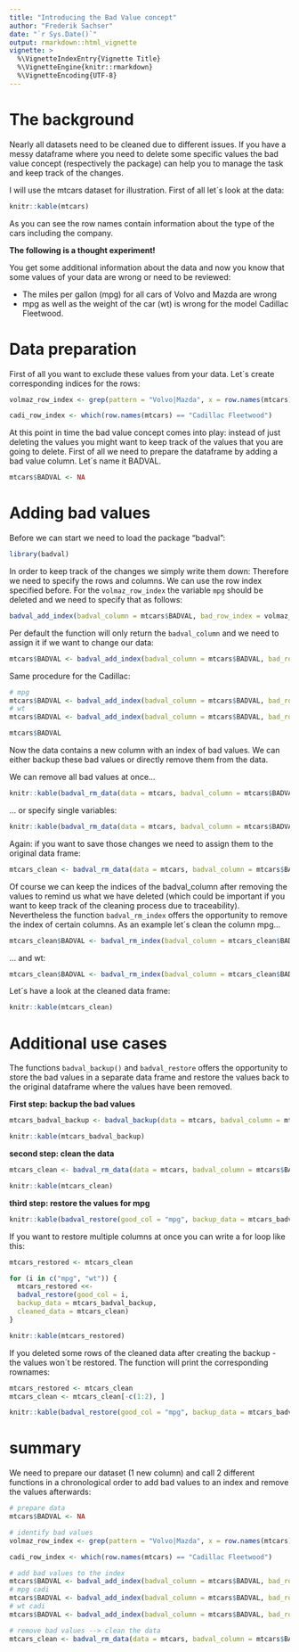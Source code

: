 ```yaml
---
title: "Introducing the Bad Value concept"
author: "Frederik Sachser"
date: "`r Sys.Date()`"
output: rmarkdown::html_vignette
vignette: >
  %\VignetteIndexEntry{Vignette Title}
  %\VignetteEngine{knitr::rmarkdown}
  %\VignetteEncoding{UTF-8}
---
```


# The background
Nearly all datasets need to be cleaned due to different issues. If you have a messy dataframe where you need to delete some specific values the bad value concept (respectively the package) can help you to manage the task and keep track of the changes.

I will use the mtcars dataset for illustration. First of all let´s look at the data:

```r
knitr::kable(mtcars)
```

As you can see the row names contain information about the type of the cars including the company. 

**The following is a thought experiment!**

You get some additional information about the data and now you know that some values of your data are wrong or need to be reviewed: 

- The miles per gallon (mpg) for all cars of Volvo and Mazda are wrong
- mpg as well as the weight of the car (wt) is wrong for the model Cadillac Fleetwood.

# Data preparation

First of all you want to exclude these values from your data. Let´s create corresponding indices for the rows:

```r
volmaz_row_index <- grep(pattern = "Volvo|Mazda", x = row.names(mtcars))

cadi_row_index <- which(row.names(mtcars) == "Cadillac Fleetwood")
```

At this point in time the bad value concept comes into play: instead of just deleting the values you might want to keep track of the values that you are going to delete. First of all we need to prepare the dataframe by adding a bad value column. Let´s name it BADVAL.

```r
mtcars$BADVAL <- NA
```

# Adding bad values

Before we can start we need to load the package "badval":

```r
library(badval)
```

In order to keep track of the changes we simply write them down: Therefore we need to specify the rows and columns. We can use the row index specified before. For the `volmaz_row_index` the variable `mpg` should be deleted and we need to specify that as follows:

```r
badval_add_index(badval_column = mtcars$BADVAL, bad_row_index = volmaz_row_index, bad_col_name = "mpg")
```

Per default the function will only return the `badval_column` and we need to assign it if we want to change our data:

```r
mtcars$BADVAL <- badval_add_index(badval_column = mtcars$BADVAL, bad_row_index = volmaz_row_index, bad_col_name = "mpg")
```

Same procedure for the Cadillac:

```r
# mpg
mtcars$BADVAL <- badval_add_index(badval_column = mtcars$BADVAL, bad_row_index = cadi_row_index, bad_col_name = "mpg")
# wt
mtcars$BADVAL <- badval_add_index(badval_column = mtcars$BADVAL, bad_row_index = cadi_row_index, bad_col_name = "wt")

mtcars$BADVAL
```

Now the data contains a new column with an index of bad values. We can either backup these bad values or directly remove them from the data.

We can remove all bad values at once...

```r
knitr::kable(badval_rm_data(data = mtcars, badval_column = mtcars$BADVAL))
```

... or specify single variables:

```r
knitr::kable(badval_rm_data(data = mtcars, badval_column = mtcars$BADVAL, badval_exactly = "mpg"))
```

Again: if you want to save those changes we need to assign them to the original data frame:

```r
mtcars_clean <- badval_rm_data(data = mtcars, badval_column = mtcars$BADVAL)
```

Of course we can keep the indices of the badval_column after removing the values to remind us what we have deleted (which could be important if you want to keep track of the cleaning process due to traceability).   Nevertheless the function `badval_rm_index` offers the opportunity to remove the index of certain columns. As an example let´s clean the column mpg...

```r
mtcars_clean$BADVAL <- badval_rm_index(badval_column = mtcars_clean$BADVAL, bad_col_name = "mpg")
```
... and wt:
```r
mtcars_clean$BADVAL <- badval_rm_index(badval_column = mtcars_clean$BADVAL, bad_col_name = "wt")
```

Let´s have a look at the cleaned data frame:

```r
knitr::kable(mtcars_clean)
```

# Additional use cases

The functions `badval_backup()` and `badval_restore` offers the opportunity to store the bad values in a separate data frame and restore the values back to the original dataframe where the values have been removed.

**First step: backup the bad values**

```r
mtcars_badval_backup <- badval_backup(data = mtcars, badval_column = mtcars$BADVAL)

knitr::kable(mtcars_badval_backup)
```

**second step: clean the data**

```r
mtcars_clean <- badval_rm_data(data = mtcars, badval_column = mtcars$BADVAL)

knitr::kable(mtcars_clean)
```

**third step: restore the values for mpg**

```r
knitr::kable(badval_restore(good_col = "mpg", backup_data = mtcars_badval_backup, cleaned_data = mtcars_clean))
```

If you want to restore multiple columns at once you can write a for loop like this:

```r
mtcars_restored <- mtcars_clean

for (i in c("mpg", "wt")) {
  mtcars_restored <<-
  badval_restore(good_col = i,
  backup_data = mtcars_badval_backup,
  cleaned_data = mtcars_clean)
}

knitr::kable(mtcars_restored)
```

If you deleted some rows of the cleaned data after creating the backup - the values won´t be restored. The function will print the corresponding rownames:

```r
mtcars_restored <- mtcars_clean
mtcars_clean <- mtcars_clean[-c(1:2), ]

knitr::kable(badval_restore(good_col = "mpg", backup_data = mtcars_badval_backup, cleaned_data = mtcars_clean))
```

# summary

We need to prepare our dataset (1 new column) and call 2 different functions in a chronological order to add bad values to an index and remove the values afterwards:

```r
# prepare data
mtcars$BADVAL <- NA

# identify bad values
volmaz_row_index <- grep(pattern = "Volvo|Mazda", x = row.names(mtcars))

cadi_row_index <- which(row.names(mtcars) == "Cadillac Fleetwood")

# add bad values to the index
mtcars$BADVAL <- badval_add_index(badval_column = mtcars$BADVAL, bad_row_index = volmaz_row_index, bad_col_name = "mpg")
# mpg cadi
mtcars$BADVAL <- badval_add_index(badval_column = mtcars$BADVAL, bad_row_index = cadi_row_index, bad_col_name = "mpg")
# wt cadi
mtcars$BADVAL <- badval_add_index(badval_column = mtcars$BADVAL, bad_row_index = cadi_row_index, bad_col_name = "wt")

# remove bad values --> clean the data
mtcars_clean <- badval_rm_data(data = mtcars, badval_column = mtcars$BADVAL)
```

